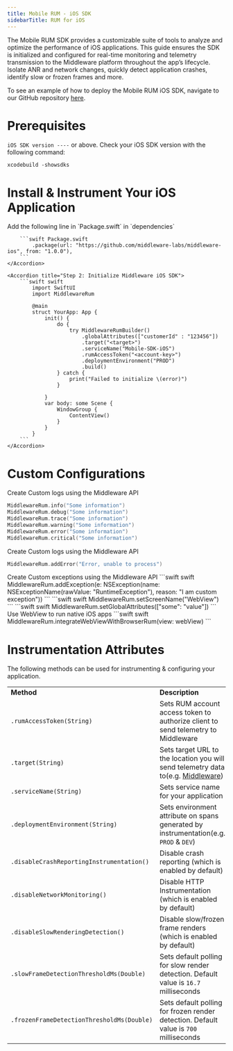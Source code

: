 ```yaml
---
title: Mobile RUM - iOS SDK
sidebarTitle: RUM for iOS
---
```


The Mobile RUM SDK provides a customizable suite of tools to analyze and optimize the performance of iOS applications. This guide ensures the SDK is initialized and configured for real-time monitoring and telemetry transmission to the Middleware platform throughout the app’s lifecycle. Isolate ANR and network changes, quickly detect application crashes, identify slow or frozen frames and more.

<Note> To see an example of how to deploy the Mobile RUM iOS SDK, navigate to our GitHub repository [here](https://github.com/middleware-labs/middleware-ios).</Note>

# Prerequisites
`iOS SDK version ----` or above. Check your iOS SDK version with the following command:
```shell Shell
xcodebuild -showsdks
```


# Install & Instrument Your iOS Application

<AccordionGroup>
    <Accordion title="Step 1: Install Swift Package">
        Add the following line in `Package.swift` in `dependencies`

        ```swift Package.swift
            .package(url: "https://github.com/middleware-labs/middleware-ios", from: "1.0.0"),
        ```
    </Accordion>

    <Accordion title="Step 2: Initialize Middleware iOS SDK">
        ```swift swift
            import SwiftUI
            import MiddlewareRum
                        
            @main
            struct YourApp: App {
                init() {
                    do {
                        try MiddlewareRumBuilder()
                            .globalAttributes(["customerId" : "123456"])
                            .target("<target>")
                            .serviceName("Mobile-SDK-iOS")
                            .rumAccessToken("<account-key>")
                            .deploymentEnvironment("PROD")
                            .build()
                    } catch {
                        print("Failed to initialize \(error)")
                    }
                    
                }
                var body: some Scene {
                    WindowGroup {
                        ContentView()
                    }
                }
            }  
        ```
    </Accordion>
</AccordionGroup>

# Custom Configurations

<Accordion title="Logs">
Create Custom logs using the Middleware API

```swift swift
MiddlewareRum.info("Some information")
MiddlewareRum.debug("Some information")
MiddlewareRum.trace("Some information")
MiddlewareRum.warning("Some information")
MiddlewareRum.error("Some information")
MiddlewareRum.critical("Some information")
```
</Accordion>

<Accordion title="Errors to Traces">

Create Custom logs using the Middleware API
```swift swift
MiddlewareRum.addError("Error, unable to process")
```
</Accordion>

<Accordion title="Exceptions">
Create Custom exceptions using the Middleware API
```swift swift
MiddlewareRum.addException(e: NSException(name: NSExceptionName(rawValue: "RuntimeException"), reason: "I am custom exception"))
```
</Accordion>

<Accordion title="Set Your Screen Name">
```swift swift
MiddlewareRum.setScreenName("WebView")
```
</Accordion>

<Accordion title="Set Global Attributes">
```swift swift
MiddlewareRum.setGlobalAttributes(["some": "value"])
```
</Accordion>

<Accordion title="WebView Instrumentation">
Use WebView to run native iOS apps
    ```swift swift
    MiddlewareRum.integrateWebViewWithBrowserRum(view: webView)
    ```
</Accordion>

# Instrumentation Attributes

The following methods can be used for instrumenting & configuring your application.

|                                           |                                                         |
| :-------------------------------------   | :------------------------------------------------ |
| __Method__                                | __Description__ |
| `.rumAccessToken(String)`                 | Sets RUM account access token to authorize client to send telemetry to Middleware |
| `.target(String)`                         | Sets target URL to the location you will send telemetry data to(e.g. [Middleware](https://app.middleware.io/)) |
| `.serviceName(String)`                    | Sets service name for your application|
| `.deploymentEnvironment(String)`          | Sets environment attribute on spans generated by instrumentation(e.g. `PROD` & `DEV`) |
| `.disableCrashReportingInstrumentation()` | Disable crash reporting (which is enabled by default) |
| `.disableNetworkMonitoring()`             | Disable HTTP Instrumentation (which is enabled by default) |
| `.disableSlowRenderingDetection()`	    | Disable slow/frozen frame renders (which is enabled by default) |
| `.slowFrameDetectionThresholdMs(Double)`	| Sets default polling for slow render detection. Default value is `16.7` milliseconds|
| `.frozenFrameDetectionThresholdMs(Double)`| Sets default polling for frozen render detection. Default value is `700` milliseconds |
